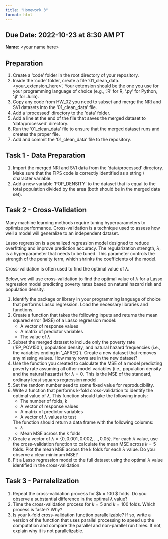 ```yaml
---
title: "Homework 3"
format: html
---
```



__Due Date:__ 2022-10-23 at 8:30 AM PT
---


__Name:__ \<your name here\>


## Preparation

1. Create a 'code' folder in the root directory of your repository.
1. Inside the 'code' folder, create a file '01_clean_data.\<your_extension_here\>'.
Your extension should be the one you use for your programming language of choice (e.g., '.R' for R, '.py' for Python, '.jl' for Julia).
1. Copy any code from HW_02 you need to subset and merge the NRI and SVI datasets into the '01_clean_data' file.
1. Add a 'processed' directory to the 'data' folder.
1. Add a line at the end of the file that saves the merged dataset to 'data/processed' directory.
1. Run the '01_clean_data' file to ensure that the merged dataset runs and creates the proper file.
1. Add and commit the '01_clean_data' file to the repository.

## Task 1 - Data Preparation

1. Import the merged NRI and SVI data from the 'data/processed' directory.
Make sure that the FIPS code is correctly identified as a string / character variable.
1. Add a new variable 'POP_DENSITY' to the dataset that is equal to the total population divided by the area (both should be in the merged data set).


## Task 2 - Cross-Validation

Many machine learning methods require tuning hyperparameters to optimize performance.
Cross-validation is a technique used to assess how well a model will generalize to an independent dataset.

Lasso regression is a penalized regression model designed to reduce overfitting and improve prediction accuracy.
The regularization strength, $\lambda$, is a hyperparameter that needs to be tuned.
This parameter controls the strength of the penalty term, which shrinks the coefficients of the model.

Cross-validation is often used to find the optimal value of $\lambda$.

Below, we will use cross-validation to find the optimal value of $\lambda$ for a Lasso regression model predicting poverty rates based on natural hazard risk and population density.

1. Identify the package or library in your programming language of choice that performs Lasso regression.
Load the necessary libraries and functions.
1. Create a function that takes the following inputs and returns the mean squared error (MSE) of a Lasso regression model:
    - A vector of response values
    - A matrix of predictor variables
    - The value of $\lambda$
1. Subset the merged dataset to include only the poverty rate ('EP_POV150'), population density, and natural hazard frequencies (i.e., the variables ending in '\_AFREQ').
Create a new dataset that removes any missing values.
How many rows are in the new dataset?
1. Use the function you created to calculate the MSE of a model predicting poverty rate assuming all other model variables (i.e., population density and the natural hazards) for $\lambda = 0$.
This is the MSE of the standard, ordinary least squares regression model.
1. Set the random number seed to some fixed value for reproducibility.
1. Write a function that performs k-fold cross-validation to identify the optimal value of $\lambda$.
This function should take the following inputs:
    - The number of folds, k
    - A vector of response values
    - A matrix of predictor variables
    - A vector of $\lambda$ values to test

    The function should return a data frame with the following columns:
    - $\lambda$
    - Mean MSE across the k folds
1. Create a vector of $\lambda = \{0, 0.001, 0.002, ..., 0.05\}$.
For each $\lambda$ value, use the cross-validation function to calculate the mean MSE across $k = 5$ folds.
Plot the mean MSE across the k folds for each $\lambda$ value.
Do you observe a clear minimum MSE?
1. Fit a Lasso regression model to the full dataset using the optimal $\lambda$ value identified in the cross-validation.

## Task 3 - Parralelization
1. Repeat the cross-validation process for $k = 100 $ folds.
Do you observe a substantial difference in the optimal $\lambda$ value?
1. Time the cross-validation process for $k = 5$ and $k = 100$ folds.
Which process is faster? Why?
3. Is your k-fold cross-validation function parallelizable?
If so, write a version of the function that uses parallel processing to speed up the computation and compare the parallel and non-parallel run times.
If not, explain why it is not parallelizable.